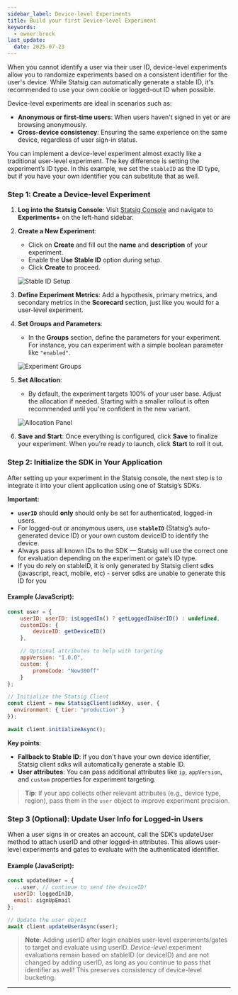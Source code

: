 ```yaml
---
sidebar_label: Device-level Experiments
title: Build your first Device-level Experiment
keywords:
  - owner:brock
last_update:
  date: 2025-07-23
---
```


When you cannot identify a user via their user ID, device-level experiments allow you to randomize experiments based on a consistent identifier for the user's device. While Statsig can automatically generate a stable ID, it's recommended to use your own cookie or logged-out ID when possible.

Device-level experiments are ideal in scenarios such as:
- **Anonymous or first-time users**: When users haven't signed in yet or are browsing anonymously.
- **Cross-device consistency**: Ensuring the same experience on the same device, regardless of user sign-in status.

You can implement a device-level experiment almost exactly like a traditional user-level experiment. The key difference is setting the experiment’s ID type. In this example, we set the `stableID` as the ID type, but if you have your own identifier you can substitute that as well.

### Step 1: Create a Device-level Experiment

1. **Log into the Statsig Console**: Visit [Statsig Console](https://console.statsig.com/) and navigate to **Experiments+** on the left-hand sidebar.
   
2. **Create a New Experiment**:
    - Click on **Create** and fill out the **name** and **description** of your experiment.
    - Enable the **Use Stable ID** option during setup.
    - Click **Create** to proceed.

    ![Stable ID Setup](https://user-images.githubusercontent.com/74584483/175827163-7669bd8d-ee7f-49af-943a-b1f71d95428e.png)

3. **Define Experiment Metrics**: Add a hypothesis, primary metrics, and secondary metrics in the **Scorecard** section, just like you would for a user-level experiment.

4. **Set Groups and Parameters**:
    - In the **Groups** section, define the parameters for your experiment. For instance, you can experiment with a simple boolean parameter like `"enabled"`.
   
    ![Experiment Groups](https://user-images.githubusercontent.com/74584483/175827265-53e18e66-14ce-4d8e-a409-201bd6191615.png)

5. **Set Allocation**:
    - By default, the experiment targets 100% of your user base. Adjust the allocation if needed. Starting with a smaller rollout is often recommended until you're confident in the new variant.
   
    ![Allocation Panel](https://user-images.githubusercontent.com/1315028/138972419-b7c42f97-29ec-407e-851f-3301130a21c5.png)

6. **Save and Start**: Once everything is configured, click **Save** to finalize your experiment. When you're ready to launch, click **Start** to roll it out.

### Step 2: Initialize the SDK in Your Application

After setting up your experiment in the Statsig console, the next step is to integrate it into your client application using one of Statsig’s SDKs.

**Important:**
- **`userID`** should **only**  should only be set for authenticated, logged-in users.
- For logged-out or anonymous users, use **`stableID`** (Statsig’s auto-generated device ID) or your own custom deviceID to identify the device.
- Always pass all known IDs to the SDK — Statsig will use the correct one for evaluation depending on the experiment or gate’s ID type.
- If you do rely on stableID, it is only generated by Statsig client sdks (javascript, react, mobile, etc) - server sdks are unable to generate this ID for you

#### Example (JavaScript):

```javascript
const user = {
    userID: userID: isLoggedIn() ? getLoggedInUserID() : undefined,
    customIDs: {
        deviceID: getDeviceID()
    },

    // Optional attributes to help with targeting
    appVersion: "1.0.0",
    custom: {
        promoCode: "New30Off"
    }
};

// Initialize the Statsig Client
const client = new StatsigClient(sdkKey, user, {
  environment: { tier: "production" }
});

await client.initializeAsync();
```

**Key points**:
- **Fallback to Stable ID**: If you don't have your own device identifier, Statsig client sdks will automatically generate a stable ID.
- **User attributes**: You can pass additional attributes like `ip`, `appVersion`, and `custom` properties for experiment targeting.

> **Tip**: If your app collects other relevant attributes (e.g., device type, region), pass them in the `user` object to improve experiment precision.

### Step 3 (Optional): Update User Info for Logged-in Users

When a user signs in or creates an account, call the SDK’s updateUser method to attach userID and other logged-in attributes. This allows user-level experiments and gates to evaluate with the authenticated identifier.

#### Example (JavaScript):

```javascript
const updatedUser = {
  ...user, // continue to send the deviceID!
  userID: loggedInID,
  email: signUpEmail
};

// Update the user object
await client.updateUserAsync(user);
```

> **Note**: Adding userID after login enables user-level experiments/gates to target and evaluate using userID. *Device-level* experiment evaluations remain based on stableID (or deviceID) and are not changed by adding userID, as long as you continue to pass that identifier as well! This preserves consistency of device-level bucketing.

---
